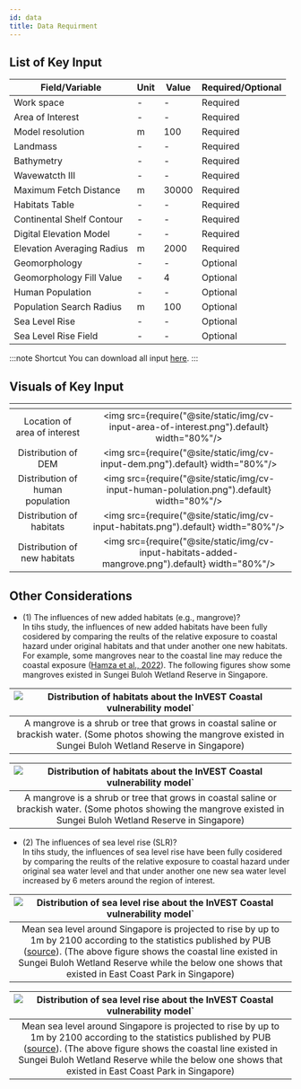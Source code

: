 ```yaml
---
id: data
title: Data Requirment
---
```


## List of Key Input

| Field/Variable                     | Unit                | Value               | Required/Optional   |
| -----------------------------------| ------------------- |---------------------|---------------------|
| Work space                         | -                   | -                   | Required            |
| Area of Interest                   | -                   | -                   | Required            |
| Model resolution                   | m                   | 100                 | Required            |
| Landmass                           | -                   | -                   | Required            |
| Bathymetry                         | -                   | -                   | Required            |
| Wavewatcth Ⅲ                      | -                   | -                   | Required            |
| Maximum Fetch Distance             | m                   | 30000               | Required            |
| Habitats Table                     | -                   | -                   | Required            |
| Continental Shelf Contour          | -                   | -                   | Required            |
| Digital Elevation Model            | -                   | -                   | Required            |
| Elevation Averaging Radius         | m                   | 2000                | Required            |
| Geomorphology                      | -                   | -                   | Optional            |
| Geomorphology Fill Value           | -                   | 4                   | Optional            |
| Human Population                   | -                   | -                   | Optional            |
| Population Search Radius           | m                   | 100                 | Optional            |
| Sea Level Rise                     | -                   | -                   | Optional            |
| Sea Level Rise Field               | -                   | -                   | Optional            |

:::note Shortcut
You can download all input [here](http://invest-model-input-files.s3-website-ap-southeast-1.amazonaws.com/).
:::

## Visuals of Key Input  

| <!-- -->                                            | <!-- -->            |            
| :-------------------------------------------------: | :-----------------: |
| Location of area of interest                        |<img src={require("@site/static/img/cv-input-area-of-interest.png").default} width="80%"/> |
| Distribution of DEM                                 |<img src={require("@site/static/img/cv-input-dem.png").default} width="80%"/> |
| Distribution of human population                    |<img src={require("@site/static/img/cv-input-human-polulation.png").default} width="80%"/> |
| Distribution of habitats                            |<img src={require("@site/static/img/cv-input-habitats.png").default} width="80%"/> |
| Distribution of new habitats                        |<img src={require("@site/static/img/cv-input-habitats-added-mangrove.png").default} width="80%"/> |

## Other Considerations

- (1) The influences of new added habitats (e.g., mangrove)?  
  In tihs study, the influences of new added habitats have been fully cosidered by comparing the reults of the relative exposure to coastal hazard under original habitats and that under another one new habitats. For example, some mangroves near to the coastal line may reduce the coastal exposure ([Hamza et al., 2022](https://www.mdpi.com/2073-445X/11/10/1714#:~:text=The%20results%20indicate%20that%20the,corals%20and%20seagrasses%20are%20lost.)). The following figures show some mangroves existed in Sungei Buloh Wetland Reserve in Singapore.  

|![Distribution of habitats about the InVEST Coastal vulnerability model`](../../static/img/cv-mangrove1.png)|
|:--:|
| A mangrove is a shrub or tree that grows in coastal saline or brackish water. (Some photos showing the mangrove existed in Sungei Buloh Wetland Reserve in Singapore) |  

|![Distribution of habitats about the InVEST Coastal vulnerability model`](../../static/img/cv-mangrove2.png)|
|:--:|
| A mangrove is a shrub or tree that grows in coastal saline or brackish water. (Some photos showing the mangrove existed in Sungei Buloh Wetland Reserve in Singapore) |
  
- (2) The influences of sea level rise (SLR)?  
  In tihs study, the influences of sea level rise have been fully cosidered by comparing the reults of the relative exposure to coastal hazard under original sea water level and that under another one new sea water level increased by 6 meters around the region of interest.  

|![Distribution of sea level rise about the InVEST Coastal vulnerability model`](../../static/img/cv-coastalline1.png)|
|:--:|
| Mean sea level around Singapore is projected to rise by up to 1m by 2100 according to the statistics published by PUB ([source](https://www.pub.gov.sg/)). (The above figure shows the coastal line existed in Sungei Buloh Wetland Reserve while the below one shows that existed in East Coast Park in Singapore)|  

|![Distribution of sea level rise about the InVEST Coastal vulnerability model`](../../static/img/cv-coastalline2.png)|
|:--:|
| Mean sea level around Singapore is projected to rise by up to 1m by 2100 according to the statistics published by PUB ([source](https://www.pub.gov.sg/)). (The above figure shows the coastal line existed in Sungei Buloh Wetland Reserve while the below one shows that existed in East Coast Park in Singapore)|  
